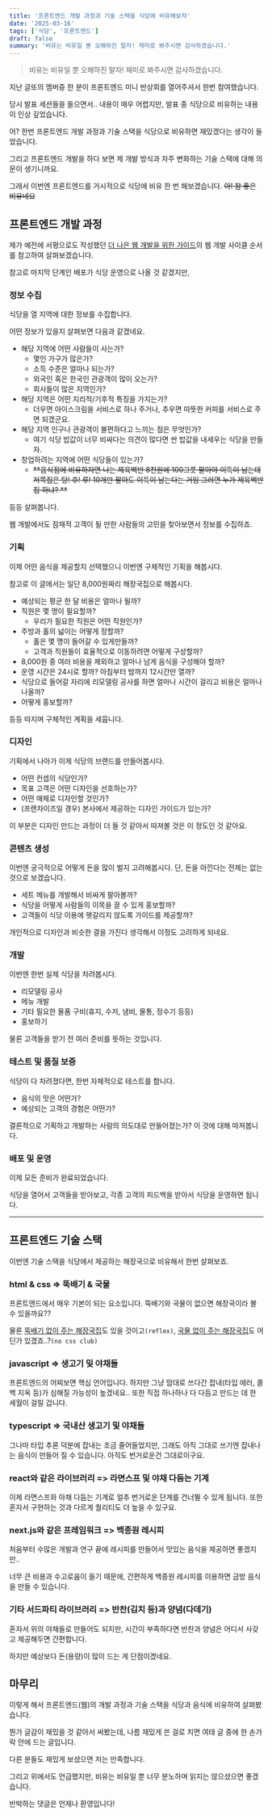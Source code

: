 ```yaml
---
title: '프론트엔드 개발 과정과 기술 스택을 식당에 비유해보자'
date: '2025-03-16'
tags: ['식당', '프론트엔드']
draft: false
summary: '비유는 비유일 뿐 오해하진 말자! 재미로 봐주시면 감사하겠습니다.'
---
```


> 비유는 비유일 뿐 오해하진 말자!
> 재미로 봐주시면 감사하겠습니다.

지난 글또의 멤버중 한 분이
프론트엔드 미니 반상회를 열어주셔서 한번 참여했습니다.

당시 발표 세션들을 들으면서.. 내용이 매우 어렵지만,
발표 중 식당으로 비유하는 내용이 인상 깊었습니다.

어? 한번 프론트엔드 개발 과정과 기술 스택을
식당으로 비유하면 재밌겠다는 생각이 들었습니다.

그리고 프론트엔드 개발을 하다 보면
제 개발 방식과 자주 변화하는 기술 스택에 대해 의문이 생기니까요.

그래서 이번엔 프론트엔드를 거시적으로
식당에 비유 한 번 해보겠습니다.
~~아! 참 좋은 비유네요~~

## 프론트엔드 개발 과정

제가 예전에 서평으로도 작성했던
[더 나은 웹 개발을 위한 가이드](https://product.kyobobook.co.kr/detail/S000202622056)의 웹 개발 사이클 순서를 참고하여 살펴보겠습니다.

참고로 마지막 단계인 배포가 식당 운영으로 나올 것 같겠지만,

### 정보 수집

식당을 열 지역에 대한 정보를 수집합니다.

어떤 정보가 있을지 살펴보면 다음과 같겠네요.

- 해당 지역에 어떤 사람들이 사는가?
  - 몇인 가구가 많은가?
  - 소득 수준은 얼마나 되는가?
  - 외국인 혹은 한국인 관광객이 많이 오는가?
  - 회사들이 많은 지역인가?
- 해당 지역은 어떤 지리적/기후적 특징을 가지는가?
  - 더우면 아이스크림을 서비스로 하나 주거나, 추우면 따뜻한 커피를 서비스로 주면 되겠군요.
- 해당 지역 인구나 관광객이 불편하다고 느끼는 점은 무엇인가?
  - 여기 식당 밥값이 너무 비싸다는 의견이 많다면 싼 밥값을 내세우는 식당을 만들자.
- 창업하려는 지역에 어떤 식당들이 있는가?
  - ~~**음식점에 비유하자면 나는 제육백반 8천원에
    100그릇 팔아야 이득이 남는데
    저쪽집은 탕! 후! 루! 10개만 팔아도 이득이 남는다는 거임
    그러면 누가 제육백반집 하냐?
    **~~

등등 살펴봅니다.

웹 개발에서도 잠재적 고객이 될 만한 사람들의 고민을
찾아보면서 정보를 수집하죠.

### 기획

이제 어떤 음식을 제공할지 선택했으니
이번엔 구체적인 기획을 해봅시다.

참고로 이 글에서는 일단 8,000원짜리 해장국집으로 해봅시다.

- 예상되는 평균 한 달 비용은 얼마나 될까?
- 직원은 몇 명이 필요할까?
  - 우리가 필요한 직원은 어떤 직원인가?
- 주방과 홀의 넓이는 어떻게 정할까?
  - 홀은 몇 명이 들어갈 수 있게만들까?
  - 고객과 직원들이 효율적으로 이동하려면 어떻게 구성할까?
- 8,000원 중 여러 비용을 제외하고 얼마나 남게 음식을 구성해야 할까?
- 운영 시간은 24시로 할까? 아침부터 밤까지 12시간만 열까?
- 식당으로 들어갈 자리에 리모델링 공사를 하면 얼마나 시간이 걸리고 비용은 얼마나 나올까?
- 어떻게 홍보할까?

등등 따지며 구체적인 계획을 세웁니다.

### 디자인

기획에서 나아가 이제 식당의 브랜드를 만들어봅시다.

- 어떤 컨셉의 식당인가?
- 목표 고객은 어떤 디자인을 선호하는가?
- 어떤 매체로 디자인할 것인가?
- (프랜차이즈일 경우) 본사에서 제공하는 디자인 가이드가 있는가?

이 부분은 디자인 만드는 과정이 더 들 것 같아서 따져볼 것은 이 정도인 것 같아요.

### 콘텐츠 생성

이번엔 궁극적으로 어떻게 돈을 많이 벌지 고려해봅시다.
단, 돈을 아낀다는 전제는 없는 것으로 보겠습니다.

- 세트 메뉴를 개발해서 비싸게 팔아볼까?
- 식당을 어떻게 사람들의 이목을 끌 수 있게 홍보할까?
- 고객들이 식당 이용에 헷갈리지 않도록 가이드를 제공할까?

개인적으로 디자인과 비슷한 결을 가진다 생각해서
이정도 고려하게 되네요.

### 개발

이번엔 한번 실제 식당을 차려봅시다.

- 리모델링 공사
- 메뉴 개발
- 기타 필요한 물품 구비(휴지, 수저, 냄비, 물통, 정수기 등등)
- 홍보하기

물론 고객들을 받기 전 여러 준비를 뜻하는 것입니다.

### 테스트 및 품질 보증

식당이 다 차려졌다면,
한번 자체적으로 테스트를 합니다.

- 음식의 맛은 어떤가?
- 예상되는 고객의 경험은 어떤가?

결론적으로 기획하고 개발하는 사람의 의도대로 만들어졌는가?
이 것에 대해 따져봅니다.

### 배포 및 운영

이제 모든 준비가 완료되었습니다.

식당을 열어서 고객들을 받아보고,
각종 고객의 피드백을 받아서 식당을 운영하면 됩니다.

<hr />

## 프론트엔드 기술 스택

이번엔 기술 스택을 식당에서 제공하는 해장국으로 비유해서 한번 살펴보죠.

### html & css => 뚝배기 & 국물

프론트엔드에서 매우 기본이 되는 요소입니다.
뚝배기와 국물이 없으면 해장국이라 볼 수 있을까요??

물론
[뚝배기 없이 주는 해장국집](https://reflex.dev/)도 있을 것이고`(reflex)`,
[국물 없이 주는 해장국집](https://nocss.club/)도 어딘가 있겠죠..?`(no css club)`

### javascript => 생고기 및 야채들

프론트엔드의 어찌보면 핵심 언어입니다.
하지만 그냥 맘대로 쓰다간 잡내(타입 에러, 콜백 지옥 등)가 심해질 가능성이 높겠네요..
또한 직접 하나하나 다 다듬고 만드는 데 한 세월이 걸릴 겁니다.

### typescript => 국내산 생고기 및 야채들

그나마 타입 추론 덕분에 잡내는 조금 줄어들었지만,
그래도 아직 그대로 쓰기엔 잡내나는 음식이 만들어 질 수 있습니다.
아직도 번거로운건 그대로이구요.

### react와 같은 라이브러리 => 라면스프 및 야채 다듬는 기계

이제 라면스프와 아채 다듬는 기계로 얼추 번거로운 단계를 건너뛸 수 있게 됩니다.
또한 혼자서 구현하는 것과 다르게 퀄리티도 더 높을 수 있구요.

### next.js와 같은 프레임워크 => 백종원 레시피

처음부터 수많은 개발과 연구 끝에
레시피를 만들어서 맛있는 음식을 제공하면 좋겠지만..

너무 큰 비용과 수고로움이 들기 때문에,
간편하게 백종원 레시피를 이용하면
금방 음식을 만들 수 있습니다.

### 기타 서드파티 라이브러리 => 반찬(김치 등)과 양념(다데기)

혼자서 위의 야채들로 만들어도 되지만,
시간이 부족하다면 반찬과 양념은 어디서 사갖고 제공해두면 간편합니다.

하지만 예상보다 돈(용량)이 많이 드는 게 단점이겠네요.

## 마무리

이렇게 해서 프론트엔드(웹)의 개발 과정과 기술 스택을
식당과 음식에 비유하여 살펴봤습니다.

뭔가 글감이 재밌을 것 같아서 써봤는데,
나름 재밌게 쓴 걸로 치면 여태 글 중에 한 손가락 안에 드는 글입니다.

다른 분들도 재밌게 보셨으면 저는 만족합니다.

그리고 위에서도 언급했지만,
비유는 비유일 뿐 너무 분노하며 읽지는 않으셨으면 좋겠습니다.

반박하는 댓글은 언제나 환영입니다!
